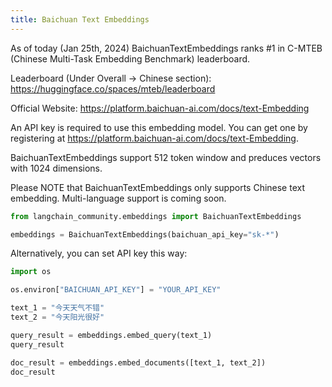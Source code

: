 ```yaml
---
title: Baichuan Text Embeddings
---
```


As of today (Jan 25th, 2024) BaichuanTextEmbeddings ranks #1 in C-MTEB (Chinese Multi-Task Embedding Benchmark) leaderboard.


Leaderboard (Under Overall -> Chinese section): https://huggingface.co/spaces/mteb/leaderboard

Official Website: https://platform.baichuan-ai.com/docs/text-Embedding

An API key is required to use this embedding model. You can get one by registering at https://platform.baichuan-ai.com/docs/text-Embedding.

BaichuanTextEmbeddings support 512 token window and preduces vectors with 1024 dimensions. 

Please NOTE that BaichuanTextEmbeddings only supports Chinese text embedding. Multi-language support is coming soon.


```python
from langchain_community.embeddings import BaichuanTextEmbeddings

embeddings = BaichuanTextEmbeddings(baichuan_api_key="sk-*")
```

Alternatively, you can set API key this way:


```python
import os

os.environ["BAICHUAN_API_KEY"] = "YOUR_API_KEY"
```


```python
text_1 = "今天天气不错"
text_2 = "今天阳光很好"

query_result = embeddings.embed_query(text_1)
query_result
```


```python
doc_result = embeddings.embed_documents([text_1, text_2])
doc_result
```
